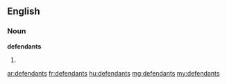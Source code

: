 ==English==

===Noun===
'''defendants'''
# {{plural of|defendant}}

[[ar:defendants]]
[[fr:defendants]]
[[hu:defendants]]
[[mg:defendants]]
[[my:defendants]]